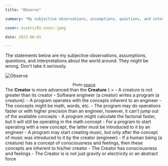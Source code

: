 ```yaml
---
title: "Observe"

summary: "My subjective observations, assumptions, questions, and interpretations about the world around. They might be wrong. Don't take it seriously"

cover: assets/01-cover.jpeg

date: 2023-06-01

---
```



The statements below are my subjective observations, assumptions, questions, and interpretations about the world around. They might be wrong. Don't take it seriously.

![Observe](./assets/01-cover.jpeg)

<center>
  <small>
    Photo <a href="https://unsplash.com/photos/LWP5r3sHBm8">source</a>
  </small>
</center>

<Divider />

<Section
  type={ContentType.Observation}
  header={
    <>The <b>Creator</b> is more advanced than the <b>Creature</b></>
  }
>
  - A creature is not greater than its creator
  - Software engineer (a creator) writes a program (a creature):
    - A program operates with the concepts inherent to an engineer
    - The concepts might be math, words, etc.
    - The program may do operations faster or with higher precision than an engineer, however, it can't jump out of the available concepts
      - A program might calculate the factorial faster, but it will still be operating in the math concept
    - For a program to start operating with a new concept, the latter must be introduced to it by an engineer
      - A program may start creating music, but only after the concept of music was introduced to it by the creator (engineer)
  - If a human being (a creature) has a concept of consciousness and feelings, then these concepts are inherent to his/her creator
    - The Creator has consciousness and feelings
    - The Creator is is not just gravity or electricity or an abstract force
</Section>

